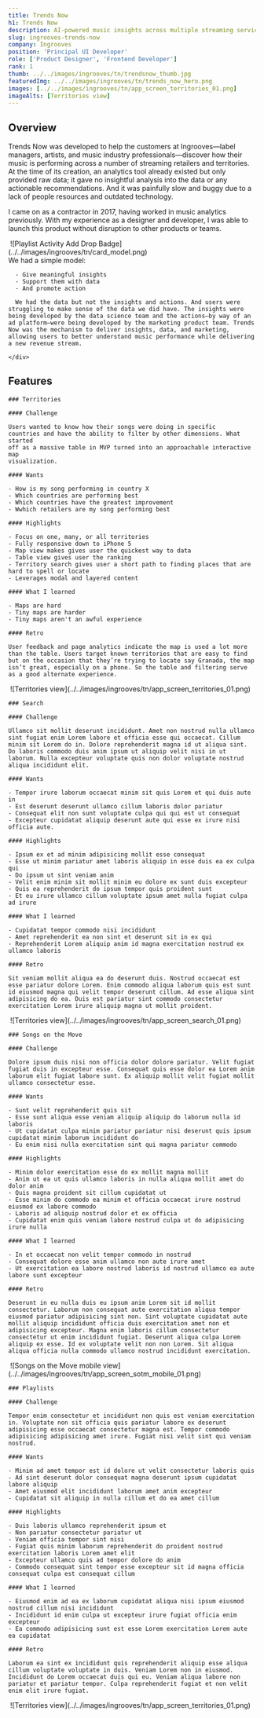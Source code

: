 ```yaml
---
title: Trends Now
h1: Trends Now
description: AI-powered music insights across multiple streaming services
slug: ingrooves-trends-now
company: Ingrooves
position: 'Principal UI Developer'
role: ['Product Designer', 'Frontend Developer']
rank: 1
thumb: ../../images/ingrooves/tn/trendsnow_thumb.jpg
featuredImg: ../../images/ingrooves/tn/trends_now_hero.png
images: [../../images/ingrooves/tn/app_screen_territories_01.png]
imageAlts: [Territories view]
---
```



## Overview

Trends Now was developed to help the customers at Ingrooves—label managers, artists, and music industry professionals—discover how their music is performing across a number of streaming retailers and territories. At the time of its creation, an analytics tool already existed but only provided raw data; it gave no insightful analysis into the data or any actionable recommendations. And it was painfully slow and buggy due to a lack of people resources and outdated technology.

I came on as a contractor in 2017, having worked in music analytics previously. With my experience as a designer and developer, I was able to launch this product without disruption to other products or teams.

<div>
  <Grid rows={1} columns={2} className="cols-30-70">
    <div className="gridarea-1">
      <Image caption="Playlist Activity Add Drop Badge" includeShadow={false}>
        ![Playlist Activity Add Drop Badge](../../images/ingrooves/tn/card_model.png)
      </Image>
    </div>
    <div className="gridarea-2">
      We had a simple model:
      
      - Give meaningful insights
      - Support them with data
      - And promote action
      
      We had the data but not the insights and actions. And users were struggling to make sense of the data we did have. The insights were being developed by the data science team and the actions—by way of an ad platform—were being developed by the marketing product team. Trends Now was the mechanism to deliver insights, data, and marketing, allowing users to better understand music performance while delivering a new revenue stream.

    </div>

  </Grid>
</div>

<div className="my-8">

## Features

<Grid rows={1} columns={2} className="cols-60-40">
  <div className="gridarea-1">

    ### Territories

    #### Challenge

    Users wanted to know how their songs were doing in specific
    countries and have the ability to filter by other dimensions. What started
    off as a massive table in MVP turned into an approachable interactive map
    visualization.

    #### Wants

    - How is my song performing in country X
    - Which countries are performing best
    - Which countries have the greatest improvement
    - Wwhich retailers are my song performing best

    #### Highlights

    - Focus on one, many, or all territories
    - Fully responsive down to iPhone 5
    - Map view makes gives user the quickest way to data
    - Table view gives user the ranking
    - Territory search gives user a short path to finding places that are hard to spell or locate
    - Leverages modal and layered content

    #### What I learned

    - Maps are hard
    - Tiny maps are harder
    - Tiny maps aren't an awful experience

    #### Retro

    User feedback and page analytics indicate the map is used a lot more than the table. Users target known territories that are easy to find but on the occasion that they’re trying to locate say Granada, the map isn’t great, especially on a phone. So the table and filtering serve as a good alternate experience.

  </div>

  <div className="gridarea-2">
    <Image>
      ![Territories
      view](../../images/ingrooves/tn/app_screen_territories_01.png)
    </Image>

  </div>
</Grid>

<div className="my-8">
<Grid rows={1} columns={2} className="cols-40-60">
  <div className="gridarea-2">

    ### Search

    #### Challenge

    Ullamco sit mollit deserunt incididunt. Amet non nostrud nulla ullamco sint fugiat enim Lorem labore et officia esse qui occaecat. Cillum minim sit Lorem do in. Dolore reprehenderit magna id ut aliqua sint. Do laboris commodo duis anim ipsum ut aliquip velit nisi in ut laborum. Nulla excepteur voluptate quis non dolor voluptate nostrud aliqua incididunt elit.

    #### Wants

    - Tempor irure laborum occaecat minim sit quis Lorem et qui duis aute in
    - Est deserunt deserunt ullamco cillum laboris dolor pariatur
    - Consequat elit non sunt voluptate culpa qui qui est ut consequat
    - Excepteur cupidatat aliquip deserunt aute qui esse ex irure nisi officia aute.

    #### Highlights

    - Ipsum ex et ad minim adipisicing mollit esse consequat
    - Esse ut minim pariatur amet laboris aliquip in esse duis ea ex culpa qui
    - Do ipsum ut sint veniam anim
    - Velit enim minim sit mollit minim eu dolore ex sunt duis excepteur
    - Quis ea reprehenderit do ipsum tempor quis proident sunt
    - Et eu irure ullamco cillum voluptate ipsum amet nulla fugiat culpa ad irure

    #### What I learned

    - Cupidatat tempor commodo nisi incididunt
    - Amet reprehenderit ea non sint et deserunt sit in ex qui
    - Reprehenderit Lorem aliquip anim id magna exercitation nostrud ex ullamco laboris

    #### Retro

    Sit veniam mollit aliqua ea do deserunt duis. Nostrud occaecat est esse pariatur dolore Lorem. Enim commodo aliqua laborum quis est sunt id eiusmod magna qui velit tempor deserunt cillum. Ad esse aliqua sint adipisicing do ea. Duis est pariatur sint commodo consectetur exercitation Lorem irure aliquip magna ut mollit proident.

  </div>

  <div className="gridarea-1">
    <Image>
      ![Territories
      view](../../images/ingrooves/tn/app_screen_search_01.png)
    </Image>

  </div>
</Grid>
</div>

<div className="my-8">
<Grid rows={1} columns={2} className="cols-60-40">
  <div className="gridarea-1">

    ### Songs on the Move

    #### Challenge

    Dolore ipsum duis nisi non officia dolor dolore pariatur. Velit fugiat fugiat duis in excepteur esse. Consequat quis esse dolor ea Lorem anim laborum elit fugiat labore sunt. Ex aliquip mollit velit fugiat mollit ullamco consectetur esse.

    #### Wants

    - Sunt velit reprehenderit quis sit
    - Esse sunt aliqua esse veniam aliquip aliquip do laborum nulla id laboris
    - Ut cupidatat culpa minim pariatur pariatur nisi deserunt quis ipsum cupidatat minim laborum incididunt do
    - Eu enim nisi nulla exercitation sint qui magna pariatur commodo

    #### Highlights

    - Minim dolor exercitation esse do ex mollit magna mollit
    - Anim ut ea ut quis ullamco laboris in nulla aliqua mollit amet do dolor anim
    - Quis magna proident sit cillum cupidatat ut
    - Esse minim do commodo ea minim et officia occaecat irure nostrud eiusmod ex labore commodo
    - Laboris ad aliquip nostrud dolor et ex officia
    - Cupidatat enim quis veniam labore nostrud culpa ut do adipisicing irure nulla

    #### What I learned

    - In et occaecat non velit tempor commodo in nostrud
    - Consequat dolore esse anim ullamco non aute irure amet
    - Ut exercitation ea labore nostrud laboris id nostrud ullamco ea aute labore sunt excepteur

    #### Retro

    Deserunt in eu nulla duis eu ipsum anim Lorem sit id mollit consectetur. Laborum non consequat aute exercitation aliqua tempor eiusmod pariatur adipisicing sint non. Sint voluptate cupidatat aute mollit aliquip incididunt officia duis exercitation amet non et adipisicing excepteur. Magna enim laboris cillum consectetur consectetur ut enim incididunt fugiat. Deserunt aliqua culpa Lorem aliquip ex esse. Id ex voluptate velit non non Lorem. Sit aliqua aliqua officia nulla commodo ullamco nostrud incididunt exercitation.

  </div>

  <div className="gridarea-2">
    <Image>
      ![Songs on the Move mobile view](../../images/ingrooves/tn/app_screen_sotm_mobile_01.png)
    </Image>

  </div>
</Grid>
</div>

<div className="my-8">
<Grid rows={1} columns={2} className="cols-40-60">
  <div className="gridarea-2">

    ### Playlists

    #### Challenge

    Tempor enim consectetur et incididunt non quis est veniam exercitation in. Voluptate non sit officia quis pariatur labore ex deserunt adipisicing esse occaecat consectetur magna est. Tempor commodo adipisicing adipisicing amet irure. Fugiat nisi velit sint qui veniam nostrud.

    #### Wants

    - Minim ad amet tempor est id dolore ut velit consectetur laboris quis
    - Ad sint deserunt dolor consequat magna deserunt ipsum cupidatat labore aliquip
    - Amet eiusmod elit incididunt laborum amet anim excepteur
    - Cupidatat sit aliquip in nulla cillum et do ea amet cillum

    #### Highlights

    - Duis laboris ullamco reprehenderit ipsum et
    - Non pariatur consectetur pariatur ut
    - Veniam officia tempor sint nisi
    - Fugiat quis minim laborum reprehenderit do proident nostrud exercitation laboris Lorem amet elit
    - Excepteur ullamco quis ad tempor dolore do anim
    - Commodo consequat sint tempor esse excepteur sit id magna officia consequat culpa est consequat cillum

    #### What I learned

    - Eiusmod enim ad ea ex laborum cupidatat aliqua nisi ipsum eiusmod nostrud cillum nisi incididunt
    - Incididunt id enim culpa ut excepteur irure fugiat officia enim excepteur
    - Ea commodo adipisicing sunt est esse Lorem exercitation Lorem aute ea cupidatat

    #### Retro

    Laborum ea sint ex incididunt quis reprehenderit aliquip esse aliqua cillum voluptate voluptate in duis. Veniam Lorem non in eiusmod. Incididunt do Lorem occaecat duis qui eu. Veniam aliqua labore non pariatur et pariatur tempor. Culpa reprehenderit fugiat et non velit enim elit irure fugiat.

  </div>

  <div className="gridarea-1">
    <Image includeShadow={false}>
      ![Territories
      view](../../images/ingrooves/tn/app_screen_territories_01.png)
    </Image>

  </div>
</Grid>
</div>

</div>
